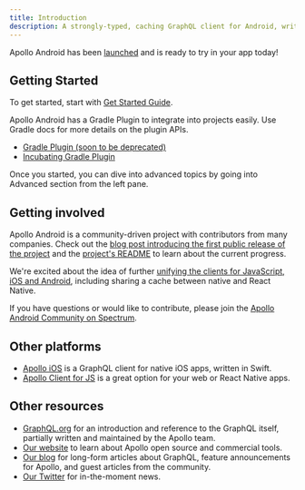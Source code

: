 ```yaml
---
title: Introduction
description: A strongly-typed, caching GraphQL client for Android, written in Java
---
```


Apollo Android has been [launched](https://blog.apollographql.com/launching-apollo-graphql-on-android-40ee0b5789bd) and is ready to try in your app today!

## Getting Started

To get started, start with [Get Started Guide](https://www.apollographql.com/docs/android/essentials/get-started/).

Apollo Android has a Gradle Plugin to integrate into projects easily. Use Gradle docs for more details on the plugin APIs.
- [Gradle Plugin (soon to be deprecated)](https://www.apollographql.com/docs/android/gradle/plugin-configuration/)
- [Incubating Gradle Plugin](https://www.apollographql.com/docs/android/gradle/incubating-plugin/)

Once you started, you can dive into advanced topics by going into Advanced section from the left pane.

## Getting involved

Apollo Android is a community-driven project with contributors from many companies. Check out the [blog post introducing the first public release of the project](https://blog.apollographql.com/launching-apollo-graphql-on-android-40ee0b5789bd) and the [project's README](https://github.com/apollographql/apollo-android) to learn about the current progress.

We're excited about the idea of further [unifying the clients for JavaScript, iOS and Android](https://blog.apollographql.com/one-graphql-client-for-javascript-ios-and-android-64993c1b7991), including sharing a cache between native and React Native.

If you have questions or would like to contribute, please join the [Apollo Android Community on Spectrum](https://spectrum.chat/apollo/apollo-android).

## Other platforms

- [Apollo iOS](https://github.com/apollographql/apollo-ios) is a GraphQL client for native iOS apps, written in Swift.
- [Apollo Client for JS](http://dev.apollodata.com/react/) is a great option for your web or React Native apps.

## Other resources

- [GraphQL.org](http://graphql.org) for an introduction and reference to the GraphQL itself, partially written and maintained by the Apollo team.
- [Our website](http://www.apollodata.com/) to learn about Apollo open source and commercial tools.
- [Our blog](https://dev-blog.apollodata.com) for long-form articles about GraphQL, feature announcements for Apollo, and guest articles from the community.
- [Our Twitter](https://twitter.com/apollographql) for in-the-moment news.
